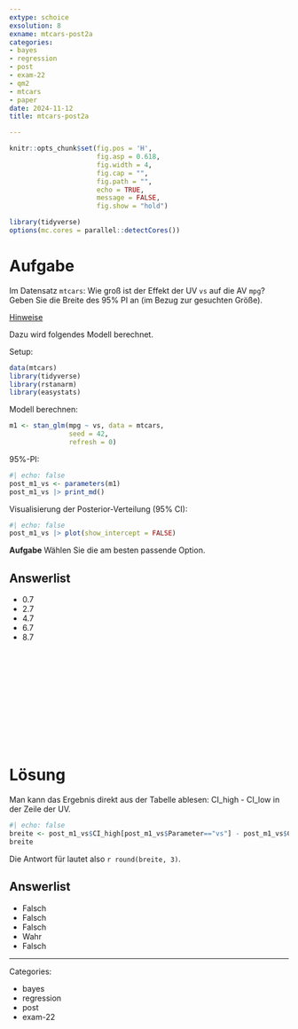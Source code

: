 ```yaml
---
extype: schoice
exsolution: 8
exname: mtcars-post2a
categories:
- bayes
- regression
- post
- exam-22
- qm2
- mtcars
- paper
date: 2024-11-12
title: mtcars-post2a

---
```






```r
knitr::opts_chunk$set(fig.pos = 'H',
                      fig.asp = 0.618,
                      fig.width = 4,
                      fig.cap = "", 
                      fig.path = "",
                      echo = TRUE,
                      message = FALSE,
                      fig.show = "hold")

library(tidyverse)
options(mc.cores = parallel::detectCores())

```





# Aufgabe



Im Datensatz `mtcars`: Wie groß ist der Effekt der UV `vs`  auf die AV `mpg`?  Geben Sie die Breite des 95% PI an (im Bezug zur gesuchten Größe).



[Hinweise](https://start-bayes.netlify.app/pruefung#bearbeitungshinweise)



Dazu wird folgendes Modell berechnet.


Setup:

```r
data(mtcars)
library(tidyverse)
library(rstanarm)
library(easystats) 
```




Modell berechnen:

```r
m1 <- stan_glm(mpg ~ vs, data = mtcars,
               seed = 42,
               refresh = 0)
```



95%-PI:

```r
#| echo: false
post_m1_vs <- parameters(m1)
post_m1_vs |> print_md()
```


Visualisierung der Posterior-Verteilung (95% CI):

```r
#| echo: false
post_m1_vs |> plot(show_intercept = FALSE)
```




**Aufgabe** Wählen Sie die am besten passende Option.


Answerlist
----------

* 0.7
* 2.7
* 4.7
* 6.7
* 8.7


</br>
</br>
</br>
</br>
</br>
</br>
</br>
</br>
</br>
</br>


# Lösung


Man kann das Ergebnis direkt aus der Tabelle ablesen: CI_high - CI_low in der Zeile der UV.



```r
#| echo: false
breite <- post_m1_vs$CI_high[post_m1_vs$Parameter=="vs"] - post_m1_vs$CI_low[post_m1_vs$Parameter=="vs"] 
breite
```



Die Antwort für lautet also `r round(breite, 3)`.



Answerlist
----------

* Falsch
* Falsch
* Falsch
* Wahr
* Falsch






---

Categories: 

- bayes
- regression
- post
- exam-22

